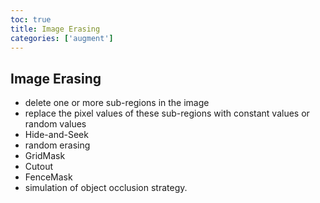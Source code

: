 ```yaml
---
toc: true
title: Image Erasing
categories: ['augment']
---
```



## Image Erasing
- delete one or more sub-regions in the image 
- replace the pixel values of these sub-regions with constant values or random values 
- Hide-and-Seek 
- random erasing 
- GridMask 
- Cutout 
- FenceMask 
- simulation of object occlusion strategy.



